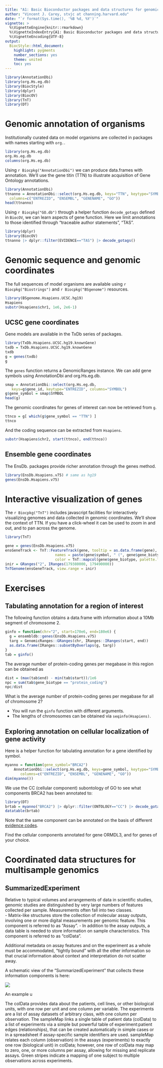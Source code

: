 ```yaml
---
title: "A1: Basic Bioconductor packages and data structures for genomics"
author: "Vincent J. Carey, stvjc at channing.harvard.edu"
date: "`r format(Sys.time(), '%B %d, %Y')`"
vignette: >
  %\VignetteEngine{knitr::rmarkdown}
  %\VignetteIndexEntry{A1: Basic Bioconductor packages and data structures for genomics}
  %\VignetteEncoding{UTF-8}
output:
  BiocStyle::html_document:
    highlight: pygments
    number_sections: yes
    theme: united
    toc: yes
---
```


```r
library(AnnotationDbi)
library(org.Hs.eg.db)
library(BiocStyle)
library(dplyr)
library(BiocOV)
library(TnT)
library(DT)
```

# Genomic annotation of organisms

Institutionally curated data on model organisms
are collected in packages with names starting with `org.`.


```r
library(org.Hs.eg.db)
org.Hs.eg.db
columns(org.Hs.eg.db)
```

Using `r Biocpkg("AnnotationDbi")` we can produce data.frames
with annotation.  We'll use the gene titin (TTN) to illustrate
acquisition of Gene Ontology annotations.

```r
library(AnnotationDbi)
ttnanno = AnnotationDbi::select(org.Hs.eg.db, keys="TTN", keytype="SYMBOL",
  columns=c("ENTREZID", "ENSEMBL", "GENENAME", "GO"))
head(ttnanno)
```

Using `r Biocpkg("GO.db")` through a helper function `decode_gotags`
defined in `BiocOV`, we can learn aspects of gene function.
Here we limit annotations to those identified through "traceable author statements", "TAS".

```r
library(dplyr)
library(BiocOV)
ttnanno |> dplyr::filter(EVIDENCE=="TAS") |> decode_gotags()
```

# Genomic sequence and genomic coordinates

The full sequences of model organisms are available using
`r Biocpkg("Biostrings")` and `r Biocpkg("BSgenome")`
resources.

```r
library(BSgenome.Hsapiens.UCSC.hg19)
Hsapiens
substr(Hsapiens$chr1, 1e6, 2e6-1)
```

## UCSC gene coordinates

Gene models are available in the TxDb series of packages.

```r
library(TxDb.Hsapiens.UCSC.hg19.knownGene)
txdb = TxDb.Hsapiens.UCSC.hg19.knownGene
txdb
g = genes(txdb)
g
```

The `genes` function returns a GenomicRanges instance.  We
can add gene symbols using AnnotationDbi and org.Hs.eg.db.

```r
smap = AnnotationDbi::select(org.Hs.eg.db, 
   keys=g$gene_id, keytype="ENTREZID", columns="SYMBOL") 
g$gene_symbol = smap$SYMBOL
head(g)
```

The genomic coordinates for genes of interest
can now be retrieved from `g`.

```r
ttnco = g[ which(g$gene_symbol == "TTN") ]
ttnco
```

And the coding sequence can be extracted from `Hsapiens`.

```r
substr(Hsapiens$chr2, start(ttnco), end(ttnco))
```

## Ensemble gene coordinates

The EnsDb. packages provide richer
annotation through the genes method.

```r
library(EnsDb.Hsapiens.v75) # same as hg19
genes(EnsDb.Hsapiens.v75)
```

# Interactive visualization of genes

The `r Biocpkg("TnT")` includes javascript facilities for
interactively visualizing genomes and data collected in
genomic coordinates.  We'll show the context of TTN.
If you have a click-wheel it can be used to zoom in and out,
and to pan across the genome.

```r
library(TnT)
```
```r
gene = genes(EnsDb.Hsapiens.v75)
ensGeneTrack <- TnT::FeatureTrack(gene, tooltip = as.data.frame(gene),
                       names = paste(gene$symbol, " (", gene$gene_biotype, ")", sep = ""),
                       color = TnT::mapcol(gene$gene_biotype, palette.fun = grDevices::rainbow))
inir = GRanges("2", IRanges(179380000, 179490000))
TnTGenome(ensGeneTrack, view.range = inir)
```

# Exercises

## Tabulating annotation for a region of interest

The following function obtains a data.frame with information
about a 10Mb segment of chromosome 2.
```r
ginfo = function(chr="2", start=170e6, end=180e6) {
  g = ensembldb::genes(EnsDb.Hsapiens.v75)
  targ = GenomicRanges::GRanges(chr, IRanges::IRanges(start, end))
  as.data.frame(IRanges::subsetByOverlaps(g, targ))
}
tab = ginfo()
```

The average number of protein-coding genes per megabase in this region can
be obtained as
```r
dist = (max(tab$end) - min(tab$start))/1e6
npc = sum(tab$gene_biotype == "protein_coding")
npc/dist
```

What is the average number of protein-coding genes per megabase for all of chromosome 2?

- You will run the `ginfo` function with different arguments.
- The lengths of chromosomes can be obtained via `seqinfo(Hsapiens)`.

## Exploring annotation on cellular localization of gene activity

Here is a helper function for tabulating annotation for a gene identified by
symbol.
```r
myanno = function(gene_symbol="BRCA2")
    AnnotationDbi::select(org.Hs.eg.db, keys=gene_symbol, keytype="SYMBOL",
       columns=c("ENTREZID", "ENSEMBL", "GENENAME", "GO"))
dim(myanno())
```

We use the CC (cellular component) subontology of GO to see what components
BRCA2 has been annotated to:

```r
library(DT)
brtab = myanno("BRCA2") |> dplyr::filter(ONTOLOGY=="CC") |> decode_gotags()
datatable(brtab)
```

Note that the same component can be annotated on the basis of different [evidence codes](http://geneontology.org/docs/guide-go-evidence-codes/).

Find the cellular components annotated for gene ORMDL3, and for genes of your choice.

# Coordinated data structures for multisample genomics

## SummarizedExperiment

Relative to typical volumes and arrangements of data in scientific studies,
genomic studies are distinguished by very large numbers of features
collected per sample.  Measurements often fall into two classes.  
- Matrix-like structures store
the collection of molecular assay outputs, involving
one or more digital measurements per genomic feature.  This component
is referred to as "Assay".
- In addition to the assay outputs, a data table is needed to store
information on sample characteristics.  This component is referred
to as "colData".

Additional metadata on assay features and on the experiment as a whole
must be accommodated, "tightly bound" with all the other information so
that crucial information about context and interpretation do not
scatter away.

A schematic view of the "SummarizedExperiment" that collects these
information components is here:

![](SEschema.jpg)

An example
u


The colData provides data about the patients, cell lines, or other 
biological units, with one row per unit and one column per variable. 
The experiments are a list of assay datasets of arbitrary class, with 
one column per observation. The sampleMap links a single table of patient 
data (colData) to a list of experiments via a simple but powerful 
table of experiment:patient edges (relationships), that can be created automatically in simple 
cases or in a spreadsheet if assay-specific sample identifiers are used. sampleMap 
relates each column (observation) in the assays (experiments) to exactly one row 
(biological unit) in colData; however, one row of colData may map to 
zero, one, or more columns per assay, allowing for missing and replicate 
assays. Green stripes indicate a mapping of one subject to multiple observations 
across experiments.

